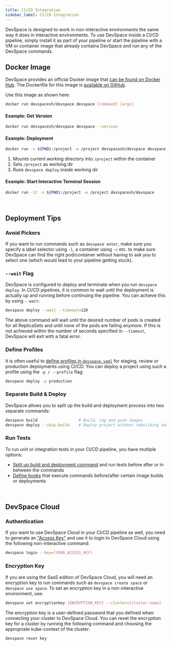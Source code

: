```yaml
---
title: CI/CD Integration
sidebar_label: CI/CD Integration
---
```


DevSpace is designed to work in non-interactive environments the same way it does in interactive environments. To use DevSpace inside a CI/CD pipeline, simply install it as part of your pipeline or start the pipeline with a VM or container image that already contains DevSpace and run any of the DevSpace commands.

## Docker Image
DevSpace provides an official Docker image that [can be found on Docker Hub](https://hub.docker.com/r/devspacesh/devspace). The Dockerfile for this image is [available on GitHub](https://github.com/loft-sh/devspace/blob/main/Dockerfile).

Use this image as shown here:
```bash
docker run devspacesh/devspace devspace [command] [args]
```

#### Example: Get Version
```bash
docker run devspacesh/devspace devspace --version
```

#### Example: Deployment
```bash
docker run -v ${PWD}:/project -w /project devspacesh/devspace devspace deploy
```
1. Mounts current working directory into `/project` within the container
2. Sets `/project` as working dir
3. Runs `devspace deploy` inside working dir

#### Example: Start Interactive Terminal Session
```bash
docker run -it -v ${PWD}:/project -w /project devspacesh/devspace
```

<br/>


## Deployment Tips

### Avoid Pickers
If you want to run commands such as `devspace enter`, make sure you specify a label selector using `-l`, a container using `-c` etc. to make sure DevSpace can find the right pod/container without having to ask you to select one (which would lead to your pipeline getting stuck).

### `--wait` Flag
DevSpace is configured to deploy and terminate when you run `devspace deploy`. In CI/CD pipelines, it is common to wait until the deployment is actually up and running before continuing the pipeline. You can achieve this by using `--wait`:
```bash
devspace deploy --wait --timeout=120
```
The above command will wait until the desired number of pods is created for all ReplicaSets and until none of the pods are failing anymore. If this is not achieved within the number of seconds specified in `--timeout`, DevSpace will exit with a fatal error.

### Define Profiles
It is often useful to [define profiles in `devspace.yaml`](../configuration/profiles/basics.mdx) for staging, review or production deployments using CI/CD. You can deploy a project using such a profile using the `-p / --profile` flag:
```bash
devspace deploy -p production
```

### Separate Build & Deploy
DevSpace allows you to split up the build and deployment process into two separate commands:
```bash
devspace build                  # Build, tag and push images
devspace deploy --skip-build    # Deploy project without rebuilding images
```

### Run Tests
To run unit or integration tests in your CI/CD pipeline, you have multiple options:
- [Split up build and deployment command](#separate-build--deploy) and run tests before after or in between the commands
- [Define hooks](../configuration/hooks/basics.mdx) that execute commands before/after certain image builds or deployments

<br/>


## DevSpace Cloud

### Authentication
If you want to use DevSpace Cloud in your CI/CD pipeline as well, you need to generate an ["Access Key"](https://app.devspace.cloud/settings/access-keys) and use it to login to DevSpace Cloud using the following non-interactive command:
```bash
devspace login --key=[YOUR_ACCESS_KEY]
```

### Encryption Key
If you are using the SaaS edition of DevSpace Cloud, you will need an encryption key to run commands such as `devspace create space` or `devspace use space`. To set an encryption key in a non-interactive environment, use:
```bash
devspace set encryptionkey [ENCRYPTION_KEY] --cluster=[cluster-name] 
```
The encryption key is a user-defined password that you defined when connecting your cluster to DevSpace Cloud. You can reset the encryption key for a cluster by running the following command and choosing the appropriate kube-context of the cluster:
```bash
devspace reset key
```
